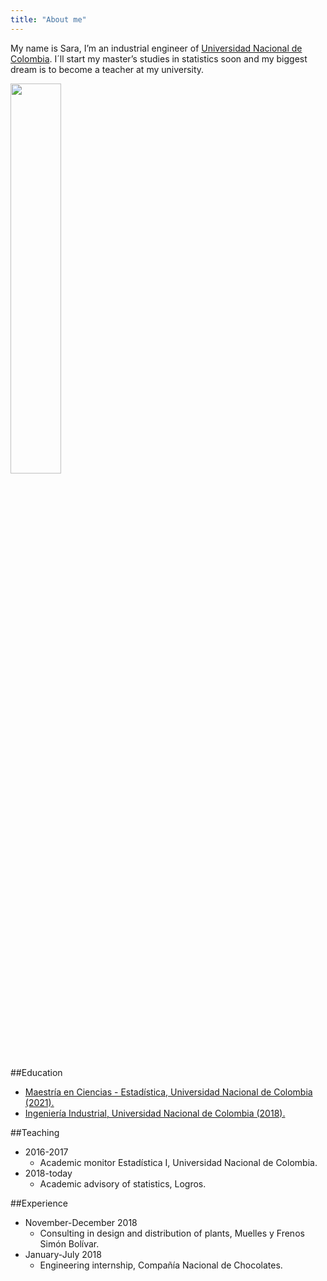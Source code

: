 ```yaml
---
title: "About me"
---
```


My name is Sara, I'm an industrial engineer of [Universidad Nacional de Colombia](http://medellin.unal.edu.co/). I´ll start my master's studies in statistics soon and my biggest dream is to become a teacher at my university.

![](sponsors_NrWzEjCirMaueWp7B_logo_universidad-nacional-de-colombia-_localityId_X7kx7Xd5HxvsR4GxJ.png){width=40%}


##Education

- [Maestría en Ciencias - Estadística, Universidad Nacional de Colombia (2021).](http://ciencias.medellin.unal.edu.co/escuelas/estadistica/component/progracad/?snies=110263100000500111100&Itemid=164)
- [Ingeniería Industrial, Universidad Nacional de Colombia (2018).](https://minas.medellin.unal.edu.co/formacion/pregrado/ingenieriaindustrial)

##Teaching

- 2016-2017
    - Academic monitor Estadística I, Universidad Nacional de Colombia.
- 2018-today
    - Academic advisory of statistics, Logros.

##Experience

- November-December 2018
    - Consulting in design and distribution of plants, Muelles y Frenos Simón Bolívar.
- January-July 2018
    - Engineering internship, Compañía Nacional de Chocolates.


   
